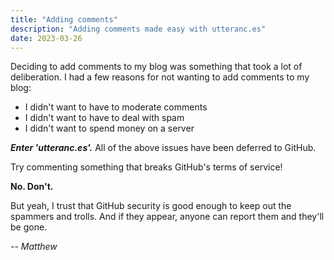 ```yaml
---
title: "Adding comments"
description: "Adding comments made easy with utteranc.es"
date: 2023-03-26
---
```



Deciding to add comments to my blog was something that took a lot of deliberation.
I had a few reasons for not wanting to add comments to my blog:

- I didn't want to have to moderate comments
- I didn't want to have to deal with spam
- I didn't want to spend money on a server

__*Enter 'utteranc.es'.*__ All of the above issues have been deferred to GitHub.

<Char which="rabbit" emotion="intrigued">
  Try commenting something that breaks GitHub's terms of service!
</Char>

**No. Don't.**

But yeah, I trust that GitHub security is good enough to keep out the spammers and trolls.
And if they appear, anyone can report them and they'll be gone.

*-- Matthew*
